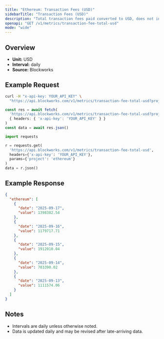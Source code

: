 ```yaml
---
title: "Ethereum: Transaction Fees (USD)"
sidebarTitle: "Transaction Fees (USD)"
description: "Total transaction fees paid converted to USD, does not include out-of-protocol tips or additional sources of revenue"
openapi: "GET /v1/metrics/transaction-fee-total-usd"
mode: "wide"
---
```


## Overview

- **Unit:** USD
- **Interval:** daily
- **Source:** Blockworks

## Example Request

<CodeGroup>

```bash cURL
curl -H "x-api-key: YOUR_API_KEY" \
  "https://api.blockworks.com/v1/metrics/transaction-fee-total-usd?project=ethereum"
```

```typescript TypeScript
const res = await fetch(
  'https://api.blockworks.com/v1/metrics/transaction-fee-total-usd?project=ethereum',
  { headers: { 'x-api-key': 'YOUR_API_KEY' } }
)
const data = await res.json()
```

```python Python
import requests

r = requests.get(
  'https://api.blockworks.com/v1/metrics/transaction-fee-total-usd',
  headers={'x-api-key': 'YOUR_API_KEY'},
  params={'project': 'ethereum'}
)
data = r.json()
```

</CodeGroup>

## Example Response

```json
{
  "ethereum": [
    {
      "date": "2025-09-17",
      "value": 1398382.54
    },
    {
      "date": "2025-09-16",
      "value": 1179717.71
    },
    {
      "date": "2025-09-15",
      "value": 1912010.04
    },
    {
      "date": "2025-09-14",
      "value": 703390.02
    },
    {
      "date": "2025-09-13",
      "value": 1111574.06
    }
  ]
}
```

## Notes
- Intervals are daily unless otherwise noted.
- Data is updated daily and may be revised after late-arriving data.